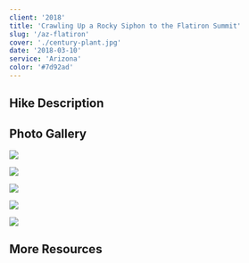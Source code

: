 ```yaml
---
client: '2018'
title: 'Crawling Up a Rocky Siphon to the Flatiron Summit'
slug: '/az-flatiron'
cover: './century-plant.jpg'
date: '2018-03-10'
service: 'Arizona'
color: '#7d92ad'
---
```


## Hike Description

## Photo Gallery

![](./entrance.jpg)

![](./valley-view.jpg)

![](./century-plant.jpg)

![](./water-break.jpg)

![](./century-plant2.jpg)

## More Resources
